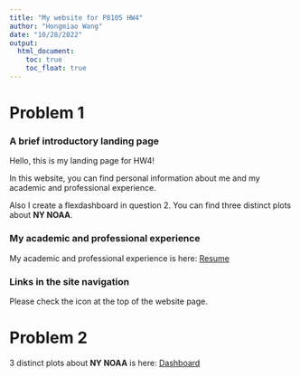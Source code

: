 ```yaml
---
title: "My website for P8105 HW4"
author: "Hongmiao Wang"
date: "10/28/2022"
output: 
  html_document:
    toc: true
    toc_float: true
---
```


# Problem 1

### A brief introductory landing page
Hello, this is my landing page for HW4!

In this website, you can find personal information about me and my academic and professional experience.

Also I create a flexdashboard in question 2. You can find three distinct plots about **NY NOAA**.


### My academic and professional experience
My academic and professional experience is here:
[Resume](about.html)


### Links in the site navigation 
Please check the icon at the top of the website page.


# Problem 2

3 distinct plots about **NY NOAA** is here:
[Dashboard](Dashboard.html)

